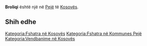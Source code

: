 {{Fshat në 
 | Emri                = Broliqi
 | EmriAlt                = 
 | NAME_SHORT_FORM=      
 | NAME_GENERIC=      
 | NAME_SORT_NAME_RO=      BROLIQI
 | FULL_NAME_RO = Broliqi
 | FULL_NAME_ND_RO=Broliqi
 | SORT_NAME_RG=BROLIQI
 | FULL_NAME_RG=Broliqi
 | FULL_NAME_ND_RG=Broliqi
 | SRP_NAME_SHORT_FORM=      
 | SRP_NAME_GENERIC=      
 | SRP_NAME_SORT_NAME_RO=      
 | SRP_FULL_NAME_RO = 
 | SRP_FULL_NAME_ND_RO=
 | SRP_SORT_NAME_RG=
 | SRP_FULL_NAME_RG=
 | SRP_FULL_NAME_ND_RG=
 | Emri (Rasa dhanore) = 
 | Figura              = 
 | Shteti              = Kosovo
 | Komuna              = Pejë
 | Kodi postar         = 
 | Sipërfaqja          = 

 | Popullsia           = 

 | Regj. i popullsisë  = 
 | Dend. e popullsisë  = 
 | Faqja zyrtare       = 
 <!--- Koordinatat ----> 
 | Gjerësia            = 42.554167
 | Gjatësia            = 20.368889
 | Lartësia            = 
}}
'''Broliqi''' është një [[]] në [[Pejë]] të [[Kosovës]].

<!-- == Gjeografia == -->
<!-- == Historia == -->
<!-- == Demografia == -->
== Shih edhe ==
{{Komuna Pejë}}
{{Kosovo-Administrata-Cung}}

[[Kategoria:Fshatra në Kosovës]]
[[Kategoria:Fshatra në Kommunes Pejë]]
[[Kategoria:Vendbanime në Kosovës]]